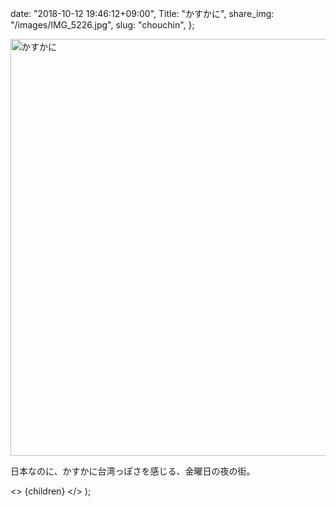 
  date: "2018-10-12 19:46:12+09:00",
  Title: "かすかに",
  share_img: "/images/IMG_5226.jpg",
  slug: "chouchin",
};

<img src="/images/IMG_5226.jpg" alt="かすかに" width="1000" height="667" loading="lazy" />

日本なのに、かすかに台湾っぽさを感じる、金曜日の夜の街。

  <>
    <Head>
      <title>{meta.Title} | 異郷好実</title>
    </Head>
    <PostLayout meta={meta}>{children}</PostLayout>
  </>
);
